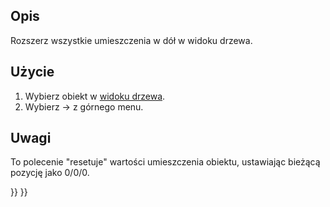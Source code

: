 <languages/>

{{Docnav/pl
|[[OpenSCAD_Edgestofaces/pl|Krawędzie na ściany]]
|[[OpenSCAD_ExplodeGroup/pl|Rozbij grupę]]
|[[OpenSCAD_Workbench/pl|środowisko pracy OpenSCAD]]
|IconL=OpenSCAD_Edgestofaces.svg
|IconR=OpenSCAD_ExplodeGroup.svg
|IconC=Workbench_OpenSCAD.svg
}}

{{GuiCommand/pl
|Name=OpenSCAD ExpandPlacements
|Name/pl=OpenSCAD: Rozszerzenie umieszczenia
|MenuLocation=OpenSCAD → Rozszerzenie umieszczenia‏‎
|Workbenches=[[OpenSCAD_Workbench/pl|OpenSCAD]]
}}

<span id="Description"></span>
==Opis== 

Rozszerz wszystkie umieszczenia w dół w widoku drzewa.

<span id="Usage"></span>
==Użycie== 

<div class="mw-translate-fuzzy">
# Wybierz obiekt w [[Tree_view/pl|widoku drzewa]].
# Wybierz {{KEY|OpenSCAD}} → {{KEY|[[Image:OpenSCAD_ExpandPlacements.svg|32px]] Rozszerz umieszczenia}} z górnego menu.
</div>

<span id="Notes"></span>
==Uwagi== 

<div class="mw-translate-fuzzy">
To polecenie "resetuje" wartości umieszczenia obiektu, ustawiając bieżącą pozycję jako 0/0/0.
</div>


{{Docnav/pl
|[[OpenSCAD_Edgestofaces/pl|Krawędzie na ściany]]
|[[OpenSCAD_ExplodeGroup/pl|Rozbij grupę]]
|[[OpenSCAD_Workbench/pl|środowisko pracy OpenSCAD]]
|IconL=OpenSCAD_Edgestofaces.svg
|IconR=OpenSCAD_ExplodeGroup.svg
|IconC=Workbench_OpenSCAD.svg
}}

{{OpenSCAD_Tools_navi{{#translation:}}}}
{{Userdocnavi{{#translation:}}}}